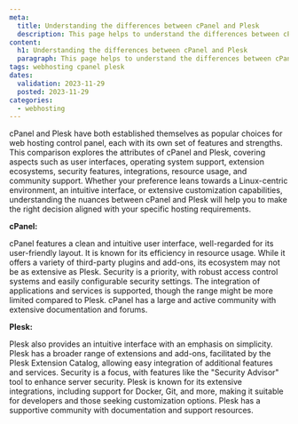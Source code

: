 ```yaml
---
meta:
  title: Understanding the differences between cPanel and Plesk
  description: This page helps to understand the differences between cPanel and Plesk.
content:
  h1: Understanding the differences between cPanel and Plesk
  paragraph: This page helps to understand the differences between cPanel and Plesk.
tags: webhosting cpanel plesk
dates:
  validation: 2023-11-29
  posted: 2023-11-29
categories:
  - webhosting
---
```


cPanel and Plesk have both established themselves as popular choices for web hosting control panel, each with its own set of features and strengths.
This comparison explores the attributes of cPanel and Plesk, covering aspects such as user interfaces, operating system support, extension ecosystems, security features, integrations, resource usage, and community support. 
Whether your preference leans towards a Linux-centric environment, an intuitive interface, or extensive customization capabilities, understanding the nuances between cPanel and Plesk will help you to make the right decision aligned with your specific hosting requirements.

**cPanel:**

cPanel features a clean and intuitive user interface, well-regarded for its user-friendly layout.
It is known for its efficiency in resource usage. While it offers a variety of third-party plugins and add-ons, its ecosystem may not be as extensive as Plesk.
Security is a priority, with robust access control systems and easily configurable security settings.
The integration of applications and services is supported, though the range might be more limited compared to Plesk. cPanel has a large and active community with extensive documentation and forums.

**Plesk:**

Plesk also provides an intuitive interface with an emphasis on simplicity.
Plesk has a broader range of extensions and add-ons, facilitated by the Plesk Extension Catalog, allowing easy integration of additional features and services. 
Security is a focus, with features like the "Security Advisor" tool to enhance server security.
Plesk is known for its extensive integrations, including support for Docker, Git, and more, making it suitable for developers and those seeking customization options.
Plesk has a supportive community with documentation and support resources.